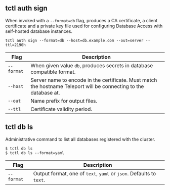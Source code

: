 ## tctl auth sign

When invoked with a `--format=db` flag, produces a CA certificate, a client
certificate and a private key file used for configuring Database Access with
self-hosted database instances.

```shell
tctl auth sign --format=db --host=db.example.com --out=server --ttl=2190h
```

| Flag | Description |
| - | - |
| `--format` | When given value `db`, produces secrets in database compatible format. |
| `--host` | Server name to encode in the certificate. Must match the hostname Teleport will be connecting to the database at. |
| `--out` | Name prefix for output files. |
| `--ttl` | Certificate validity period. |

## tctl db ls

Administrative command to list all databases registered with the cluster.

```shell
$ tctl db ls
$ tctl db ls --format=yaml
```

| Flag | Description |
| - | - |
| `--format` | Output format, one of `text`, `yaml` or `json`. Defaults to `text`. |
